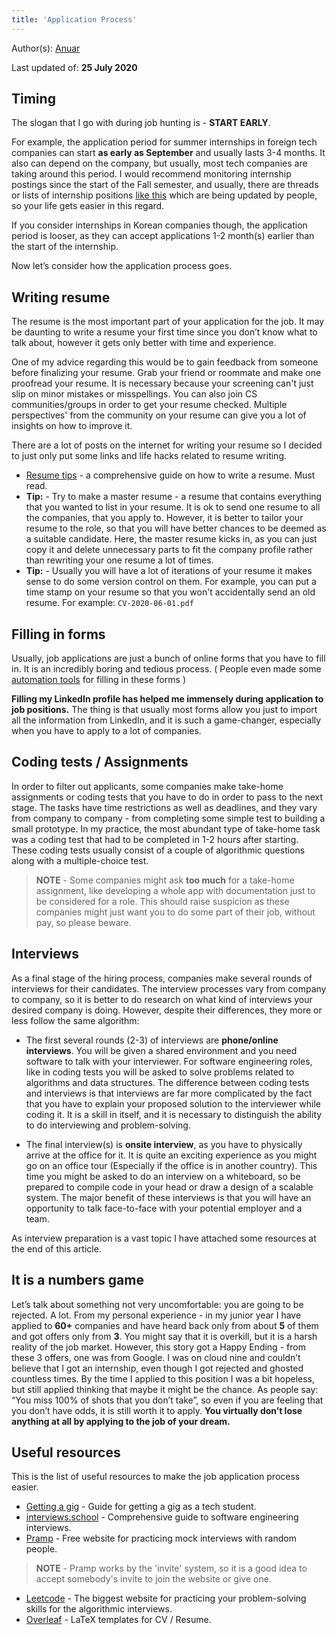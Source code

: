 ```yaml
---
title: 'Application Process'
---
```


Author(s): [Anuar](https://github.com/anuartb)

Last updated of: **25 July 2020**

## Timing

The slogan that I go with during job hunting is - **START EARLY**.

For example, the application period for summer internships in foreign tech companies can start **as early as September** and usually lasts 3-4 months. It also can depend on the company, but usually, most tech companies are taking around this period. I would recommend monitoring internship postings since the start of the Fall semester, and usually, there are threads or lists of internship positions [like this](https://github.com/elaine-zheng/summer2020internships) which are being updated by people, so your life gets easier in this regard.

If you consider internships in Korean companies though, the application period is looser, as they can accept applications 1-2 month(s) earlier than the start of the internship.

Now let’s consider how the application process goes.

## Writing resume

The resume is the most important part of your application for the job. It may be daunting to write a resume your first time since you don’t know what to talk about, however it gets only better with time and experience.

One of my advice regarding this would be to gain feedback from someone before finalizing your resume. Grab your friend or roommate and make one proofread your resume. It is necessary because your screening can't just slip on minor mistakes or misspellings. You can also join CS communities/groups in order to get your resume checked. Multiple perspectives' from the community on your resume can give you a lot of insights on how to improve it.

There are a lot of posts on the internet for writing your resume so I decided to just only put some links and life hacks related to resume writing.

- [Resume tips](https://drive.google.com/file/d/10b9NZDhPbUOW_C7108IKe9ev6Ed2UG7F/view) - a comprehensive guide on how to write a resume. Must read.
- **Tip:** - Try to make a master resume - a resume that contains everything that you wanted to list in your resume. It is ok to send one resume to all the companies, that you apply to. However, it is better to tailor your resume to the role, so that you will have better chances to be deemed as a suitable candidate. Here, the master resume kicks in, as you can just copy it and delete unnecessary parts to fit the company profile rather than rewriting your one resume a lot of times.
- **Tip:** - Usually you will have a lot of iterations of your resume it makes sense to do some version control on them. For example, you can put a time stamp on your resume so that you won't accidentally send an old resume. For example: `CV-2020-06-01.pdf`

## Filling in forms

Usually, job applications are just a bunch of online forms that you have to fill in. It is an incredibly boring and tedious process. ( People even made some [automation tools](https://www.reddit.com/r/Python/comments/gpaegj/i_was_tired_of_opening_100s_of_tabs_for/) for filling in these forms )

**Filling my LinkedIn profile has helped me immensely during application to job positions.** The thing is that usually most forms allow you just to import all the information from LinkedIn, and it is such a game-changer, especially when you have to apply to a lot of companies.

## Coding tests / Assignments

In order to filter out applicants, some companies make take-home assignments or coding tests that you have to do in order to pass to the next stage. The tasks have time restrictions as well as deadlines, and they vary from company to company - from completing some simple test to building a small prototype. In my practice, the most abundant type of take-home task was a coding test that had to be completed in 1-2 hours after starting. These coding tests usually consist of a couple of algorithmic questions along with a multiple-choice test. 

> **NOTE** - Some companies might ask **too much** for a take-home assignment, like developing a whole app with documentation just to be considered for a role. This should raise suspicion as these companies might just want you to do some part of their job, without pay, so please beware. 

## Interviews

As a final stage of the hiring process, companies make several rounds of interviews for their candidates. The interview processes vary from company to company, so it is better to do research on what kind of interviews your desired company is doing. However, despite their differences, they more or less follow the same algorithm: 

- The first several rounds (2-3) of interviews are **phone/online interviews**. You will be given a shared environment and you need software to talk with your interviewer. For software engineering roles, like in coding tests you will be asked to solve problems related to algorithms and data structures. The difference between coding tests and interviews is that interviews are far more complicated by the fact that you have to explain your proposed solution to the interviewer while coding it. It is a skill in itself, and it is necessary to distinguish the ability to do interviewing and problem-solving. 

- The final interview(s) is **onsite interview**, as you have to physically arrive at the office for it. It is quite an exciting experience as you might go on an office tour (Especially if the office is in another country). This time you might be asked to do an interview on a whiteboard, so be prepared to compile code in your head or draw a design of a scalable system. The major benefit of these interviews is that you will have an opportunity to talk face-to-face with your potential employer and a team.  

As interview preparation is a vast topic I have attached some resources at the end of this article.

## It is a numbers game

Let’s talk about something not very uncomfortable: you are going to be rejected. A lot. From my personal experience - in my junior year I have applied to **60+** companies and have heard back only from about **5** of them and got offers only from **3**. You might say that it is overkill, but it is a harsh reality of the job market. However, this story got a Happy Ending - from these 3 offers, one was from Google. I was on cloud nine and couldn’t believe that I got an internship, even though I got rejected and ghosted countless times. By the time I applied to this position I was a bit hopeless, but still applied thinking that maybe it might be the chance. As people say: “You miss 100% of shots that you don’t take”, so even if you are feeling that you don’t have odds, it is still worth it to apply. **You virtually don’t lose anything at all by applying to the job of your dream.**

## Useful resources

This is the list of useful resources to make the job application process easier.

- [Getting a gig](https://github.com/cassidoo/getting-a-gig) - Guide for getting a gig as a tech student. 
- [interviews.school](https://interviews.school/) - Comprehensive guide to software engineering interviews.
- [Pramp](https://www.pramp.com/#/) - Free website for practicing mock interviews with random people. 
> **NOTE** - Pramp works by the 'invite' system, so it is a good idea to accept somebody's invite to join the website or give one. 
- [Leetcode](https://leetcode.com/) - The biggest website for practicing your problem-solving skills for the algorithmic interviews.
- [Overleaf](https://www.overleaf.com/) - LaTeX templates for CV / Resume.
